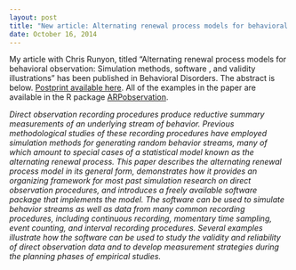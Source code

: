 ```yaml
---
layout: post
title: "New article: Alternating renewal process models for behavioral observation"
date: October 16, 2014
---
```


My article with Chris Runyon, titled “Alternating renewal process models for behavioral observation: Simulation methods, software , and validity illustrations” has been published in Behavioral Disorders. The abstract is below. [Postprint available here]({{ site.url }}/files/Pustejovsky-Runyon-2015.pdf). All of the examples in the paper are available in the R package [ARPobservation](https://cran.r-project.org/web/packages/ARPobservation/).

_Direct observation recording procedures produce reductive summary measurements of an underlying stream of behavior. Previous methodological studies of these recording procedures have employed simulation methods for generating random behavior streams, many of which amount to special cases of a statistical model known as the alternating renewal process. This paper describes the alternating renewal process model in its general form, demonstrates how it provides an organizing framework for most past simulation research on direct observation procedures, and introduces a freely available software package that implements the model. The software can be used to simulate behavior streams as well as data from many common recording procedures, including continuous recording, momentary time sampling, event counting, and interval recording procedures. Several examples illustrate how the software can be used to study the validity and reliability of direct observation data and to develop measurement strategies during the planning phases of empirical studies._
